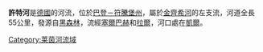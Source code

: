 {{coord|48|33|33.63|N|7|51|19.89|E|display=title}}

'''許特河'''是[[德國|德國]]的河流，位於[[巴登－符騰堡州|巴登－符騰堡州]]，屬於[[金齊希河|金齊希河]]的左支流，河道全長55公里，發源自[[黑森林|黑森林]]，流經[[塞爾巴赫_(巴登－符騰堡州)|塞爾巴赫]]和[[拉爾_(巴登－符騰堡州)|拉爾]]，河口處在[[凱爾_(德國)|凱爾]]。

{{Germany-geo-stub}}
[[Category:莱茵河流域|Category:莱茵河流域]]